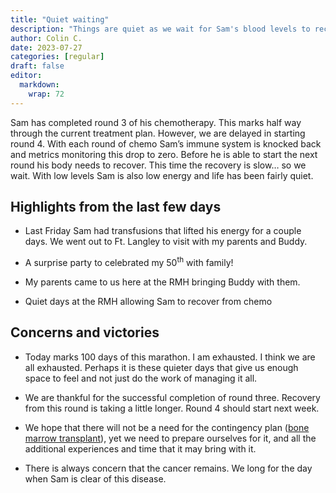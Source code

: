 ```yaml
---
title: "Quiet waiting"
description: "Things are quiet as we wait for Sam's blood levels to recover."
author: Colin C.
date: 2023-07-27
categories: [regular]
draft: false
editor: 
  markdown: 
    wrap: 72
---
```


Sam has completed round 3 of his chemotherapy. This marks half way
through the current treatment plan. However, we are delayed in starting
round 4. With each round of chemo Sam's immune system is knocked back
and metrics monitoring this drop to zero. Before he is able to start the
next round his body needs to recover. This time the recovery is slow...
so we wait. With low levels Sam is also low energy and life has been
fairly quiet.

## Highlights from the last few days

-   Last Friday Sam had transfusions that lifted his energy for a couple
    days. We went out to Ft. Langley to visit with my parents and Buddy.

-   A surprise party to celebrated my 50^th^ with family!

-   My parents came to us here at the RMH bringing Buddy with them.

-   Quiet days at the RMH allowing Sam to recover from chemo

## Concerns and victories

-   Today marks 100 days of this marathon.  I am exhausted.  I think we are all exhausted.  Perhaps it is these quieter days that give us enough space to feel and not just do the work of managing it all. 

-   We are thankful for the successful completion of round three.
    Recovery from this round is taking a little longer. Round 4 should
    start next week.

-   We hope that there will not be a need for the contingency plan
    ([bone marrow
    transplant](/posts/2307/2023-07-17_contigency-plan.qmd)), yet we
    need to prepare ourselves for it, and all the additional experiences
    and time that it may bring with it.

-   There is always concern that the cancer remains. We long for the day
    when Sam is clear of this disease.